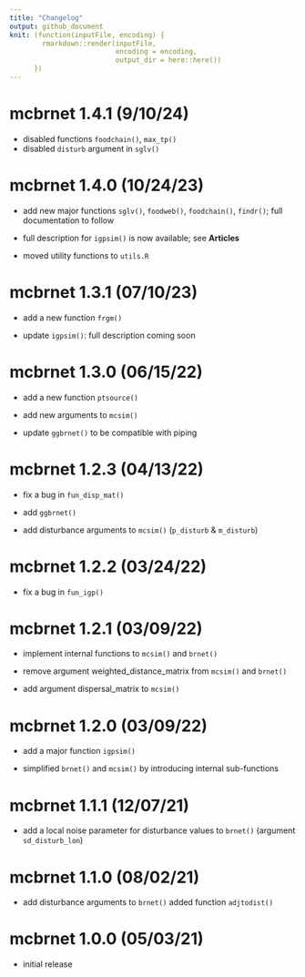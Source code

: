 ```yaml
---
title: "Changelog"
output: github_document
knit: (function(inputFile, encoding) {
        rmarkdown::render(inputFile,
                          encoding = encoding,
                          output_dir = here::here())
      })
---
```


# mcbrnet 1.4.1 (9/10/24)

-   disabled functions `foodchain()`, `max_tp()`
-   disabled `disturb` argument in `sglv()`

# mcbrnet 1.4.0 (10/24/23)

-   add new major functions `sglv()`, `foodweb()`, `foodchain()`, `findr()`; full documentation to follow

-   full description for `igpsim()` is now available; see **Articles**

-   moved utility functions to `utils.R`

# mcbrnet 1.3.1 (07/10/23)

-   add a new function `frgm()`

-   update `igpsim()`: full description coming soon

# mcbrnet 1.3.0 (06/15/22)

-   add a new function `ptsource()`

-   add new arguments to `mcsim()`

-   update `ggbrnet()` to be compatible with piping

# mcbrnet 1.2.3 (04/13/22)

-   fix a bug in `fun_disp_mat()`

-   add `ggbrnet()`

-   add disturbance arguments to `mcsim()` (`p_disturb` & `m_disturb`)

# mcbrnet 1.2.2 (03/24/22)

-   fix a bug in `fun_igp()`

# mcbrnet 1.2.1 (03/09/22)

-   implement internal functions to `mcsim()` and `brnet()`

-   remove argument weighted_distance_matrix from `mcsim()` and `brnet()`

-   add argument dispersal_matrix to `mcsim()`

# mcbrnet 1.2.0 (03/09/22)

-   add a major function `igpsim()`

-   simplified `brnet()` and `mcsim()` by introducing internal sub-functions

# mcbrnet 1.1.1 (12/07/21)

-   add a local noise parameter for disturbance values to `brnet()` (argument `sd_disturb_lon`)

# mcbrnet 1.1.0 (08/02/21)

-   add disturbance arguments to `brnet()` added function `adjtodist()`

# mcbrnet 1.0.0 (05/03/21)

-   initial release
